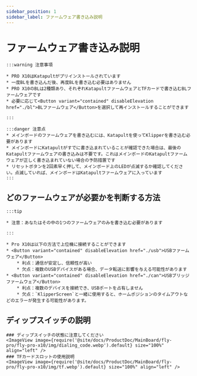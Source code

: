 ```yaml
---
sidebar_position: 1
sidebar_label: ファームウェア書き込み説明
---
```








# ファームウェア書き込み説明

    :::warning 注意事項

    * PRO X10はKatapultがプリインストールされています
    * 一度BLを書き込んだ後、再度BLを書き込む必要はありません
    * PRO X10のBLは2種類あり、それぞれKatapultファームウェアとTFカードで書き込むBLファームウェアです
    * 必要に応じて<Button variant="contained" disableElevation href="./bl">BLファームウェア</Button>を選択して再インストールすることができます

    :::
    
    :::danger 注意点
    * メインボードのファームウェアを書き込むには、Katapultを使ってKlipperを書き込む必要があります
    * メインボードにKatapultがすでに書き込まれていることが確認できた場合は、最後のKatapultファームウェアの書き込みは不要です。これはメインボードのKatapultファームウェアが正しく書き込まれていない場合の予防措置です
    * リセットボタンを2回素早く押して、メインボード上のLEDが点滅するか確認してください。点滅していれば、メインボードはKatapultファームウェアに入っています
    :::

## どのファームウェアが必要かを判断する方法

    :::tip

    * 注意：あなたはその中の1つのファームウェアのみを書き込む必要があります

    :::
    
    * Pro X10は以下の方法で上位機に接続することができます
    * <Button variant="contained" disableElevation href="./usb">USBファームウェア</Button>
        * 利点：通信が安定し、信頼性が高い
        * 欠点：複数のUSBデバイスがある場合、データ転送に影響を与える可能性があります
    * <Button variant="contained" disableElevation href="./can">USBブリッジファームウェア</Button>
        * 利点：複数のデバイスを接続でき、USBポートを占有しません
        * 欠点：`KlipperScreen`と一緒に使用すると、ホームポジションのタイムアウトなどのエラーが発生する可能性があります。

## ディップスイッチの説明

    ### ディップスイッチの状態に注意してください
    <ImageView image={require('@site/docs/ProductDoc/MainBoard/fly-pro/fly-pro-x10/img/dialing_code.webp').default} size="100%" align="left" />
    ### TFカードスロットの使用説明
    <ImageView image={require('@site/docs/ProductDoc/MainBoard/fly-pro/fly-pro-x10/img/tf.webp').default} size="100%" align="left" />